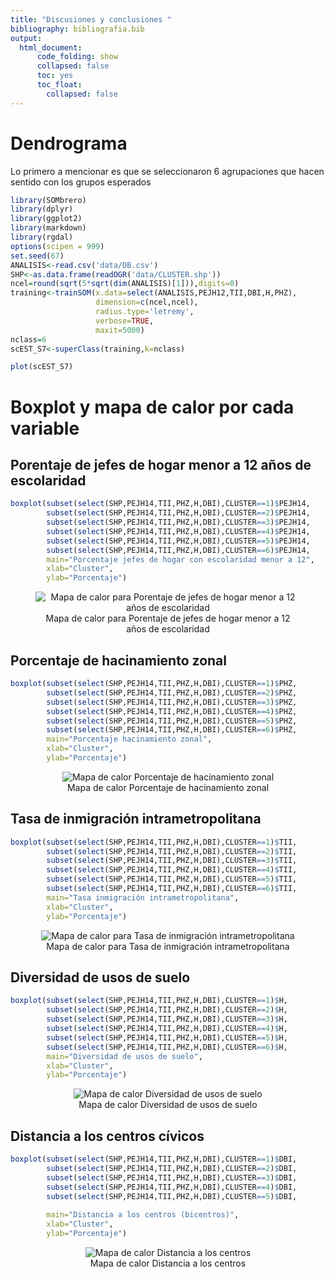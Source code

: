 ```yaml
---
title: "Discusiones y conclusiones "
bibliography: bibliografia.bib
output: 
  html_document:
      code_folding: show
      collapsed: false
      toc: yes
      toc_float: 
        collapsed: false
---
```

<div class=text-justify>
# Dendrograma

Lo primero a mencionar es que se seleccionaron 6 agrupaciones que hacen sentido  con los grupos esperados
```r
library(SOMbrero)
library(dplyr)
library(ggplot2)
library(markdown)
library(rgdal)
options(scipen = 999)
set.seed(67)
ANALISIS<-read.csv('data/DB.csv')
SHP<-as.data.frame(readOGR('data/CLUSTER.shp'))
ncel=round(sqrt(5*sqrt(dim(ANALISIS)[1])),digits=0)
training<-trainSOM(x.data=select(ANALISIS,PEJH12,TII,DBI,H,PHZ),
                   dimension=c(ncel,ncel),
                   radius.type='letremy',
                   verbose=TRUE,
                   maxit=5000)
nclass=6
scEST_S7<-superClass(training,k=nclass)
```
```r
plot(scEST_S7)
```


# Boxplot y mapa de calor por cada variable

## Porentaje de jefes de hogar menor a 12 años de escolaridad

```r
boxplot(subset(select(SHP,PEJH14,TII,PHZ,H,DBI),CLUSTER==1)$PEJH14,
        subset(select(SHP,PEJH14,TII,PHZ,H,DBI),CLUSTER==2)$PEJH14,
        subset(select(SHP,PEJH14,TII,PHZ,H,DBI),CLUSTER==3)$PEJH14,
        subset(select(SHP,PEJH14,TII,PHZ,H,DBI),CLUSTER==4)$PEJH14,
        subset(select(SHP,PEJH14,TII,PHZ,H,DBI),CLUSTER==5)$PEJH14,
        subset(select(SHP,PEJH14,TII,PHZ,H,DBI),CLUSTER==6)$PEJH14,
        main="Porcentaje jefes de hogar con escolaridad menor a 12",
        xlab="Cluster",
        ylab="Porcentaje")
```

<center>![Mapa de calor para Porentaje de jefes de hogar menor a 12 años de escolaridad](imagenes/PEJH12.png)</center>

## Porcentaje de hacinamiento zonal

```r
boxplot(subset(select(SHP,PEJH14,TII,PHZ,H,DBI),CLUSTER==1)$PHZ,
        subset(select(SHP,PEJH14,TII,PHZ,H,DBI),CLUSTER==2)$PHZ,
        subset(select(SHP,PEJH14,TII,PHZ,H,DBI),CLUSTER==3)$PHZ,
        subset(select(SHP,PEJH14,TII,PHZ,H,DBI),CLUSTER==4)$PHZ,
        subset(select(SHP,PEJH14,TII,PHZ,H,DBI),CLUSTER==5)$PHZ,
        subset(select(SHP,PEJH14,TII,PHZ,H,DBI),CLUSTER==6)$PHZ,
        main="Porcentaje hacinamiento zonal",
        xlab="Cluster",
        ylab="Porcentaje")
```

<center>![Mapa de calor Porcentaje de hacinamiento zonal](imagenes/PHZ.png)</center>

## Tasa de inmigración intrametropolitana

```r
boxplot(subset(select(SHP,PEJH14,TII,PHZ,H,DBI),CLUSTER==1)$TII,
        subset(select(SHP,PEJH14,TII,PHZ,H,DBI),CLUSTER==2)$TII,
        subset(select(SHP,PEJH14,TII,PHZ,H,DBI),CLUSTER==3)$TII,
        subset(select(SHP,PEJH14,TII,PHZ,H,DBI),CLUSTER==4)$TII,
        subset(select(SHP,PEJH14,TII,PHZ,H,DBI),CLUSTER==5)$TII,
        subset(select(SHP,PEJH14,TII,PHZ,H,DBI),CLUSTER==6)$TII,
        main="Tasa inmigración intrametropolitana",
        xlab="Cluster",
        ylab="Porcentaje")
```

<center>![Mapa de calor para Tasa de inmigración intrametropolitana](imagenes/TII.png)</center>

## Diversidad de usos de suelo

```r
boxplot(subset(select(SHP,PEJH14,TII,PHZ,H,DBI),CLUSTER==1)$H,
        subset(select(SHP,PEJH14,TII,PHZ,H,DBI),CLUSTER==2)$H,
        subset(select(SHP,PEJH14,TII,PHZ,H,DBI),CLUSTER==3)$H,
        subset(select(SHP,PEJH14,TII,PHZ,H,DBI),CLUSTER==4)$H,
        subset(select(SHP,PEJH14,TII,PHZ,H,DBI),CLUSTER==5)$H,
        subset(select(SHP,PEJH14,TII,PHZ,H,DBI),CLUSTER==6)$H,
        main="Diversidad de usos de suelo",
        xlab="Cluster",
        ylab="Porcentaje")
```

<center>![Mapa de calor Diversidad de usos de suelo](imagenes/H.png)</center>

## Distancia a los centros cívicos

```r
boxplot(subset(select(SHP,PEJH14,TII,PHZ,H,DBI),CLUSTER==1)$DBI,
        subset(select(SHP,PEJH14,TII,PHZ,H,DBI),CLUSTER==2)$DBI,
        subset(select(SHP,PEJH14,TII,PHZ,H,DBI),CLUSTER==3)$DBI,
        subset(select(SHP,PEJH14,TII,PHZ,H,DBI),CLUSTER==4)$DBI,
        subset(select(SHP,PEJH14,TII,PHZ,H,DBI),CLUSTER==5)$DBI,
        
        main="Distancia a los centros (bicentros)",
        xlab="Cluster",
        ylab="Porcentaje")
```

<center>![Mapa de calor Distancia a los centros](imagenes/DBI.png)</center>

</div>